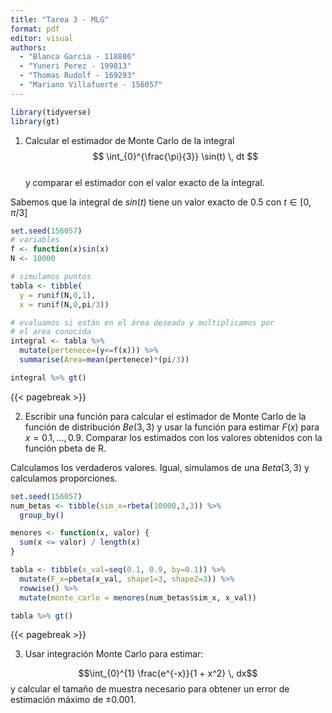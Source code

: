 ```yaml
---
title: "Tarea 3 - MLG"
format: pdf
editor: visual
authors: 
  - "Blanca Garcia - 118886"
  - "Yuneri Perez - 199813"
  - "Thomas Rudolf - 169293"
  - "Mariano Villafuerte - 156057"
---
```


```r
library(tidyverse)
library(gt)
```

1.  Calcular el estimador de Monte Carlo de la integral\
    $$
    \int_{0}^{\frac{\pi}{3}} \sin(t) \, dt
    $$\
    y comparar el estimador con el valor exacto de la integral.

Sabemos que la integral de $sin(t)$ tiene un valor exacto de $0.5$ con $t\in[0,\pi/3]$

```r
set.seed(156057)
# variables
f <- function(x)sin(x)
N <- 10000

# simulamos puntos
tabla <- tibble(
  y = runif(N,0,1),
  x = runif(N,0,pi/3)) 

# evaluamos si están en el área deseada y multiplicamos por
# el area conocida
integral <- tabla %>%
  mutate(pertenece=(y<=f(x))) %>%
  summarise(Area=mean(pertenece)*(pi/3))
```

```r
integral %>% gt()
```

{{< pagebreak >}}

2.  Escribir una función para calcular el estimador de Monte Carlo de la función de distribución $Be (3, 3)$ y usar la función para estimar $F (x)$ para $x = 0.1, . . . , 0.9$. Comparar los estimados con los valores obtenidos con la función pbeta de R.

Calculamos los verdaderos valores. Igual, simulamos de una $Beta(3,3)$ y calculamos proporciones.

```r
set.seed(156057)
num_betas <- tibble(sim_x=rbeta(10000,3,3)) %>%
  group_by()

menores <- function(x, valor) {
  sum(x <= valor) / length(x)
}

tabla <- tibble(x_val=seq(0.1, 0.9, by=0.1)) %>%
  mutate(F_x=pbeta(x_val, shape1=3, shape2=3)) %>%
  rowwise() %>%
  mutate(monte_carlo = menores(num_betas$sim_x, x_val))
```

```r
tabla %>% gt()
```

{{< pagebreak >}}

3.  Usar integración Monte Carlo para estimar:

$$\int_{0}^{1} \frac{e^{-x}}{1 + x^2} \, dx$$
y calcular el tamaño de muestra necesario para obtener un error de estimación máximo de $±0.001$.
